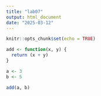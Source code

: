 ```yaml
---
title: "lab07"
output: html_document
date: "2025-03-12"
---
```


```r
knitr::opts_chunk$set(echo = TRUE)
```

```r
add <- function(x, y) {
  return (x + y)
}

a <- 3
b <- 5

add(a, b)
```